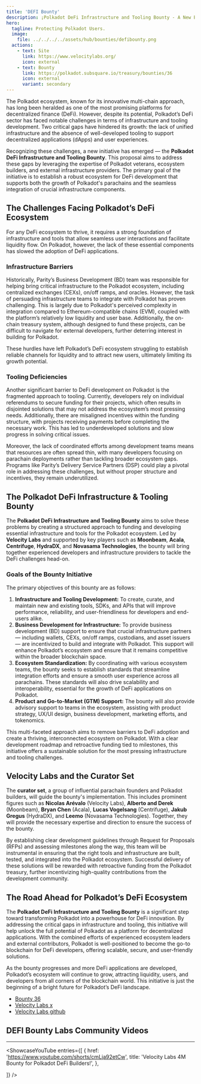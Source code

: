 ```yaml
---
title: 'DEFI Bounty'
description: ¡Polkadot DeFi Infrastructure and Tooling Bounty - A New Era for Blockchain Innovation'
hero:
  tagline: Protecting Polkadot Users.
  image: 
    file: ../../../../assets/hub/bounties/defibounty.png
  actions:
    - text: Site
      link: https://www.velocitylabs.org/
      icon: external
    - text: Bounty
      link: https://polkadot.subsquare.io/treasury/bounties/36
      icon: external
      variant: secondary
---
```



The Polkadot ecosystem, known for its innovative multi-chain approach, has long been heralded as one of the most promising platforms for decentralized finance (DeFi). However, despite its potential, Polkadot’s DeFi sector has faced notable challenges in terms of infrastructure and tooling development. Two critical gaps have hindered its growth: the lack of unified infrastructure and the absence of well-developed tooling to support decentralized applications (dApps) and user experiences. 

Recognizing these challenges, a new initiative has emerged — the **Polkadot DeFi Infrastructure and Tooling Bounty**. This proposal aims to address these gaps by leveraging the expertise of Polkadot veterans, ecosystem builders, and external infrastructure providers. The primary goal of the initiative is to establish a robust ecosystem for DeFi development that supports both the growth of Polkadot's parachains and the seamless integration of crucial infrastructure components.

## The Challenges Facing Polkadot’s DeFi Ecosystem
For any DeFi ecosystem to thrive, it requires a strong foundation of infrastructure and tools that allow seamless user interactions and facilitate liquidity flow. On Polkadot, however, the lack of these essential components has slowed the adoption of DeFi applications. 

### Infrastructure Barriers
Historically, Parity’s Business Development (BD) team was responsible for helping bring critical infrastructure to the Polkadot ecosystem, including centralized exchanges (CEXs), on/off ramps, and oracles. However, the task of persuading infrastructure teams to integrate with Polkadot has proven challenging. This is largely due to Polkadot's perceived complexity in integration compared to Ethereum-compatible chains (EVM), coupled with the platform’s relatively low liquidity and user base. Additionally, the on-chain treasury system, although designed to fund these projects, can be difficult to navigate for external developers, further deterring interest in building for Polkadot.

These hurdles have left Polkadot’s DeFi ecosystem struggling to establish reliable channels for liquidity and to attract new users, ultimately limiting its growth potential.

### Tooling Deficiencies
Another significant barrier to DeFi development on Polkadot is the fragmented approach to tooling. Currently, developers rely on individual referendums to secure funding for their projects, which often results in disjointed solutions that may not address the ecosystem’s most pressing needs. Additionally, there are misaligned incentives within the funding structure, with projects receiving payments before completing the necessary work. This has led to underdeveloped solutions and slow progress in solving critical issues.

Moreover, the lack of coordinated efforts among development teams means that resources are often spread thin, with many developers focusing on parachain deployments rather than tackling broader ecosystem gaps. Programs like Parity’s Delivery Service Partners (DSP) could play a pivotal role in addressing these challenges, but without proper structure and incentives, they remain underutilized.

## The Polkadot DeFi Infrastructure & Tooling Bounty
The **Polkadot DeFi Infrastructure and Tooling Bounty** aims to solve these problems by creating a structured approach to funding and developing essential infrastructure and tools for the Polkadot ecosystem. Led by **Velocity Labs** and supported by key players such as **Moonbeam**, **Acala**, **Centrifuge**, **HydraDX**, and **Novasama Technologies**, the bounty will bring together experienced developers and infrastructure providers to tackle the DeFi challenges head-on.

### Goals of the Bounty Initiative
The primary objectives of this bounty are as follows:
1. **Infrastructure and Tooling Development:** To create, curate, and maintain new and existing tools, SDKs, and APIs that will improve performance, reliability, and user-friendliness for developers and end-users alike.
2. **Business Development for Infrastructure:** To provide business development (BD) support to ensure that crucial infrastructure partners — including wallets, CEXs, on/off ramps, custodians, and asset issuers — are incentivized to build and integrate with Polkadot. This support will enhance Polkadot’s ecosystem and ensure that it remains competitive within the broader blockchain space.
3. **Ecosystem Standardization:** By coordinating with various ecosystem teams, the bounty seeks to establish standards that streamline integration efforts and ensure a smooth user experience across all parachains. These standards will also drive scalability and interoperability, essential for the growth of DeFi applications on Polkadot.
4. **Product and Go-to-Market (GTM) Support:** The bounty will also provide advisory support to teams in the ecosystem, assisting with product strategy, UX/UI design, business development, marketing efforts, and tokenomics.

This multi-faceted approach aims to remove barriers to DeFi adoption and create a thriving, interconnected ecosystem on Polkadot. With a clear development roadmap and retroactive funding tied to milestones, this initiative offers a sustainable solution for the most pressing infrastructure and tooling challenges.

## Velocity Labs and the Curator Set
The **curator set**, a group of influential parachain founders and Polkadot builders, will guide the bounty's implementation. This includes prominent figures such as **Nicolas Arévalo** (Velocity Labs), **Alberto and Derek** (Moonbeam), **Bryan Chen** (Acala), **Lucas Vogelsang** (Centrifuge), **Jakub Gregus** (HydraDX), and **Leemo** (Novasama Technologies). Together, they will provide the necessary expertise and direction to ensure the success of the bounty.

By establishing clear development guidelines through Request for Proposals (RFPs) and assessing milestones along the way, this team will be instrumental in ensuring that the right tools and infrastructure are built, tested, and integrated into the Polkadot ecosystem. Successful delivery of these solutions will be rewarded with retroactive funding from the Polkadot treasury, further incentivizing high-quality contributions from the development community.

## The Road Ahead for Polkadot’s DeFi Ecosystem
The **Polkadot DeFi Infrastructure and Tooling Bounty** is a significant step toward transforming Polkadot into a powerhouse for DeFi innovation. By addressing the critical gaps in infrastructure and tooling, this initiative will help unlock the full potential of Polkadot as a platform for decentralized applications. With the combined efforts of experienced ecosystem leaders and external contributors, Polkadot is well-positioned to become the go-to blockchain for DeFi developers, offering scalable, secure, and user-friendly solutions.

As the bounty progresses and more DeFi applications are developed, Polkadot’s ecosystem will continue to grow, attracting liquidity, users, and developers from all corners of the blockchain world. This initiative is just the beginning of a bright future for Polkadot’s DeFi landscape.

- [Bounty 36](https://polkadot.subsquare.io/treasury/bounties/36)
- [Velocity Labs x](https://x.com/v_labs)
- [Velocity Labs github](https://github.com/velocitylabs-org)


## DEFI Bounty Labs Community Videos
------------
<ShowcaseYouTube
  entries={[
                    {
      href: 'https://www.youtube.com/shorts/cmLja92etCw',
      title: 'Velocity Labs 4M Bounty for Polkadot DeFi Builders!',
     },

  ]} />